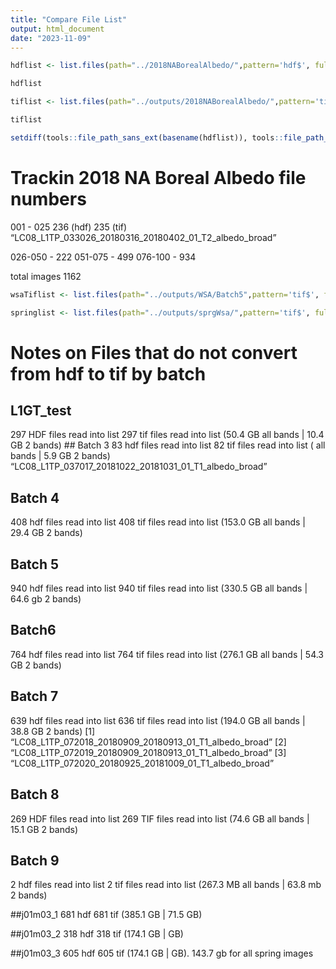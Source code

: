 ```yaml
---
title: "Compare File List"
output: html_document
date: "2023-11-09"
---
```




```r
hdflist <- list.files(path="../2018NABorealAlbedo/",pattern='hdf$', full.names = TRUE)
```

```r
hdflist
```

```r
tiflist <- list.files(path="../outputs/2018NABorealAlbedo/",pattern='tif$', full.names = TRUE)
```

```r
tiflist
```


```r
setdiff(tools::file_path_sans_ext(basename(hdflist)), tools::file_path_sans_ext(basename(tiflist)))
```

# Trackin 2018 NA Boreal Albedo file numbers
001 - 025 236 (hdf) 235 (tif) "LC08_L1TP_033026_20180316_20180402_01_T2_albedo_broad"

026-050 - 222
051-075 - 499
076-100 - 934

total images 1162


```r
wsaTiflist <- list.files(path="../outputs/WSA/Batch5",pattern='tif$', full.names = TRUE)
```
```r
springlist <- list.files(path="../outputs/sprgWsa/",pattern='tif$', full.names = TRUE)
```

# Notes on Files that do not convert from hdf to tif by batch
## L1GT_test
297 HDF files read into list
297 tif files read into list (50.4 GB all bands | 10.4 GB 2 bands)
## Batch 3
83 hdf files read into list
82 tif files read into list ( all bands | 5.9 GB 2 bands)
"LC08_L1TP_037017_20181022_20181031_01_T1_albedo_broad"

## Batch 4
408 hdf files read into list
408 tif files read into list (153.0 GB all bands | 29.4 GB 2 bands)

## Batch 5
940 hdf files read into list
940 tif files read into list (330.5 GB all bands | 64.6 gb 2 bands)

## Batch6
764 hdf files read into list
764 tif files read into list (276.1 GB all bands | 54.3 GB 2 bands)

## Batch 7 
639 hdf files read into list
636 tif files read into list (194.0 GB all bands | 38.8 GB 2 bands)
[1] "LC08_L1TP_072018_20180909_20180913_01_T1_albedo_broad"
[2] "LC08_L1TP_072019_20180909_20180913_01_T1_albedo_broad"
[3] "LC08_L1TP_072020_20180925_20181009_01_T1_albedo_broad"

## Batch 8
269 HDF files read into list
269 TIF files read into list (74.6 GB all bands | 15.1 GB 2 bands)

## Batch 9
2 hdf files read into list
2 tif files read into list (267.3 MB all bands | 63.8 mb 2 bands)

##j01m03_1
681 hdf
681 tif (385.1 GB | 71.5 GB)

##j01m03_2
318 hdf
318 tif (174.1 GB |  GB)

##j01m03_3
605 hdf
605 tif (174.1 GB |  GB). 143.7 gb for all spring images


